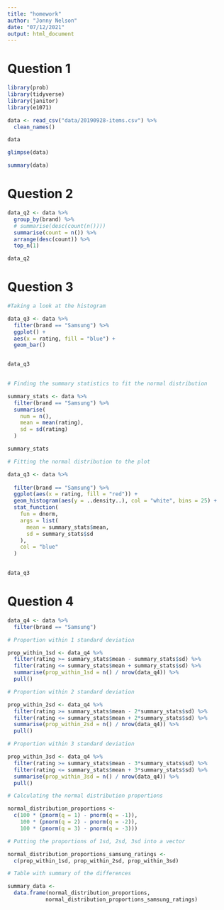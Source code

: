 ```yaml
---
title: "homework"
author: "Jonny Nelson"
date: "07/12/2021"
output: html_document
---
```


# Question 1

```r
library(prob)
library(tidyverse)
library(janitor)
library(e1071)

data <- read_csv("data/20190928-items.csv") %>%
  clean_names()

data

glimpse(data)

summary(data)

```

# Question 2

```r

data_q2 <- data %>%
  group_by(brand) %>%
  # summarise(desc(count(n())))
  summarise(count = n()) %>%
  arrange(desc(count)) %>%
  top_n(1)

data_q2

```

# Question 3

```r
#Taking a look at the histogram

data_q3 <- data %>%
  filter(brand == "Samsung") %>%
  ggplot() +
  aes(x = rating, fill = "blue") +
  geom_bar()


data_q3
  
```

```r
# Finding the summary statistics to fit the normal distribution 

summary_stats <- data %>%
  filter(brand == "Samsung") %>%
  summarise(
    num = n(),
    mean = mean(rating),
    sd = sd(rating)
  )

summary_stats
```
```r
# Fitting the normal distribution to the plot

data_q3 <- data %>%
  
  filter(brand == "Samsung") %>%
  ggplot(aes(x = rating, fill = "red")) +
  geom_histogram(aes(y = ..density..), col = "white", bins = 25) +
  stat_function(
    fun = dnorm,
    args = list(
      mean = summary_stats$mean,
      sd = summary_stats$sd
    ),
    col = "blue"
  )
  

data_q3
```

# Question 4

```r
data_q4 <- data %>%
  filter(brand == "Samsung") 

# Proportion within 1 standard deviation

prop_within_1sd <- data_q4 %>%
  filter(rating >= summary_stats$mean - summary_stats$sd) %>%
  filter(rating <= summary_stats$mean + summary_stats$sd) %>%
  summarise(prop_within_1sd = n() / nrow(data_q4)) %>%
  pull()
```

```r
# Proportion within 2 standard deviation

prop_within_2sd <- data_q4 %>%
  filter(rating >= summary_stats$mean - 2*summary_stats$sd) %>%
  filter(rating <= summary_stats$mean + 2*summary_stats$sd) %>%
  summarise(prop_within_2sd = n() / nrow(data_q4)) %>%
  pull()
```

```r
# Proportion within 3 standard deviation

prop_within_3sd <- data_q4 %>%
  filter(rating >= summary_stats$mean - 3*summary_stats$sd) %>%
  filter(rating <= summary_stats$mean + 3*summary_stats$sd) %>%
  summarise(prop_within_3sd = n() / nrow(data_q4)) %>%
  pull()
```

```r
# Calculating the normal distribution proportions

normal_distribution_proportions <-
  c(100 * (pnorm(q = 1) - pnorm(q = -1)), 
    100 * (pnorm(q = 2) - pnorm(q = -2)),
    100 * (pnorm(q = 3) - pnorm(q = -3)))

# Putting the proportions of 1sd, 2sd, 3sd into a vector

normal_distribution_proportions_samsung_ratings <-
  c(prop_within_1sd, prop_within_2sd, prop_within_3sd)

# Table with summary of the differences

summary_data <- 
  data.frame(normal_distribution_proportions,
            normal_distribution_proportions_samsung_ratings)



```

